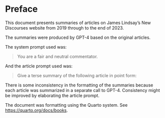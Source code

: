 # Preface {.unnumbered}

This document presents summaries of articles on James Lindsay's New Discourses website from 2019 through to the end of 2023.

The summaries were produced by GPT-4 based on the original articles. 

The system prompt used was:

> You are a fair and neutral commentator.

And the article prompt used was:

> Give a terse summary of the following article in point form:

There is some inconsistency in the formatting of the summaries because each article was summarized in a separate call to GPT-4. Consistency might be improved by elaborating the article prompt.

The document was formatting using the Quarto system. See <https://quarto.org/docs/books>.

